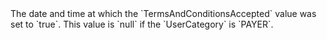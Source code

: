   

  
<ResponseField name="TermsAndConditionsAcceptedDate" type="timestamp" >    
The date and time at which the `TermsAndConditionsAccepted` value was set to `true`.  
This value is `null` if the `UserCategory` is `PAYER`.  
</ResponseField>